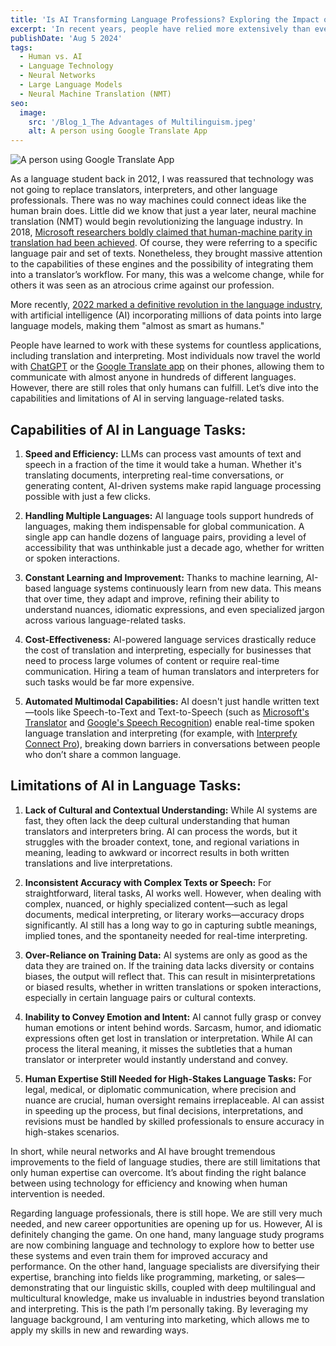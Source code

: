 ```yaml
---
title: 'Is AI Transforming Language Professions? Exploring the Impact on Translators and Interpreters'
excerpt: 'In recent years, people have relied more extensively than ever on Machine Translation and automatic Speech Translation to understand content in languages unknown to them, largely due to advancements in technology. One of the most notable changes has been the growing use of AI for language-related tasks. Many people ask themselves: Will AI substitute language specialists?'
publishDate: 'Aug 5 2024'
tags:
  - Human vs. AI
  - Language Technology
  - Neural Networks
  - Large Language Models
  - Neural Machine Translation (NMT)
seo:
  image:
    src: '/Blog_1_The Advantages of Multilinguism.jpeg'
    alt: A person using Google Translate App
---
```



<Image
  src='/Blog_1_The Advantages of Multilinguism.jpeg'
  alt='A person using Google Translate App'
  width={800}
  height={600}
  title='A person using Google Translate App'
  loading='eager'
/>

As a language student back in 2012, I was reassured that technology was not going to replace translators, interpreters, and other language professionals. There was no way machines could connect ideas like the human brain does. Little did we know that just a year later, neural machine translation (NMT) would begin revolutionizing the language industry. In 2018, <a href="https://www.microsoft.com/en-us/research/uploads/prod/2018/03/final-achieving-human.pdf" target="_blank">Microsoft researchers boldly claimed that human-machine parity in translation had been achieved</a>. Of course, they were referring to a specific language pair and set of texts. Nonetheless, they brought massive attention to the capabilities of these engines and the possibility of integrating them into a translator’s workflow. For many, this was a welcome change, while for others it was seen as an atrocious crime against our profession.

More recently, <a href="https://www.nimdzi.com/impact-of-chatgpt/#:~:text=In%20November%202022,entered%20the%20scene." target="_blank">2022 marked a definitive revolution in the language industry</a>, with artificial intelligence (AI) incorporating millions of data points into large language models, making them "almost as smart as humans."

People have learned to work with these systems for countless applications, including translation and interpreting. Most individuals now travel the world with <a href="https://openai.com/chatgpt/" target="_blank">ChatGPT</a> or the <a href="https://play.google.com/store/apps/details?id=com.google.android.apps.translate&hl=en&pli=1" target="_blank">Google Translate app</a> on their phones, allowing them to communicate with almost anyone in hundreds of different languages. However, there are still roles that only humans can fulfill. Let’s dive into the capabilities and limitations of AI in serving language-related tasks.

## Capabilities of AI in Language Tasks:

1. **Speed and Efficiency:** LLMs can process vast amounts of text and speech in a fraction of the time it would take a human. Whether it's translating documents, interpreting real-time conversations, or generating content, AI-driven systems make rapid language processing possible with just a few clicks.

2. **Handling Multiple Languages:** AI language tools support hundreds of languages, making them indispensable for global communication. A single app can handle dozens of language pairs, providing a level of accessibility that was unthinkable just a decade ago, whether for written or spoken interactions.

3. **Constant Learning and Improvement:** Thanks to machine learning, AI-based language systems continuously learn from new data. This means that over time, they adapt and improve, refining their ability to understand nuances, idiomatic expressions, and even specialized jargon across various language-related tasks.

4. **Cost-Effectiveness:** AI-powered language services drastically reduce the cost of translation and interpreting, especially for businesses that need to process large volumes of content or require real-time communication. Hiring a team of human translators and interpreters for such tasks would be far more expensive.

5. **Automated Multimodal Capabilities:** AI doesn't just handle written text—tools like Speech-to-Text and Text-to-Speech (such as <a href="https://translator.microsoft.com//" target="_blank">Microsoft's Translator</a> and <a href="https://cloud.google.com/speech-to-text" target="_blank">Google's Speech Recognition</a>) enable real-time spoken language translation and interpreting (for example, with <a href="https://www.interprefy.com/solutions/remote-simultaneous-interpretation/connect-pro" target="_blank">Interprefy Connect Pro</a>), breaking down barriers in conversations between people who don’t share a common language.

## Limitations of AI in Language Tasks:

1. **Lack of Cultural and Contextual Understanding:** While AI systems are fast, they often lack the deep cultural understanding that human translators and interpreters bring. AI can process the words, but it struggles with the broader context, tone, and regional variations in meaning, leading to awkward or incorrect results in both written translations and live interpretations.

2. **Inconsistent Accuracy with Complex Texts or Speech:** For straightforward, literal tasks, AI works well. However, when dealing with complex, nuanced, or highly specialized content—such as legal documents, medical interpreting, or literary works—accuracy drops significantly. AI still has a long way to go in capturing subtle meanings, implied tones, and the spontaneity needed for real-time interpreting.

3. **Over-Reliance on Training Data:** AI systems are only as good as the data they are trained on. If the training data lacks diversity or contains biases, the output will reflect that. This can result in misinterpretations or biased results, whether in written translations or spoken interactions, especially in certain language pairs or cultural contexts.

4. **Inability to Convey Emotion and Intent:** AI cannot fully grasp or convey human emotions or intent behind words. Sarcasm, humor, and idiomatic expressions often get lost in translation or interpretation. While AI can process the literal meaning, it misses the subtleties that a human translator or interpreter would instantly understand and convey.

5. **Human Expertise Still Needed for High-Stakes Language Tasks:** For legal, medical, or diplomatic communication, where precision and nuance are crucial, human oversight remains irreplaceable. AI can assist in speeding up the process, but final decisions, interpretations, and revisions must be handled by skilled professionals to ensure accuracy in high-stakes scenarios.

In short, while neural networks and AI have brought tremendous improvements to the field of language studies, there are still limitations that only human expertise can overcome. It’s about finding the right balance between using technology for efficiency and knowing when human intervention is needed.

Regarding language professionals, there is still hope. We are still very much needed, and new career opportunities are opening up for us. However, AI is definitely changing the game. On one hand, many language study programs are now combining language and technology to explore how to better use these systems and even train them for improved accuracy and performance. On the other hand, language specialists are diversifying their expertise, branching into fields like programming, marketing, or sales— demonstrating that our linguistic skills, coupled with deep multilingual and multicultural knowledge, make us invaluable in industries beyond translation and interpreting. This is the path I’m personally taking. By leveraging my language background, I am venturing into marketing, which allows me to apply my skills in new and rewarding ways.
